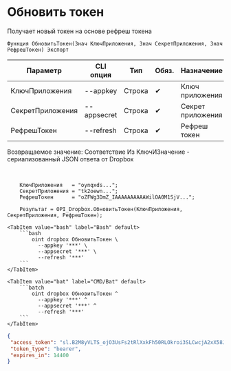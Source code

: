 ﻿---
sidebar_position: 3
description: Обновить токен и другие функции для работы с Dropbox в Открытом пакете интеграций - бесплатной open-source библиотеке интеграций для 1С:Предприятие 8, OneScript и CLI
keywords: [1C, 1С, 1С:Предприятие, 1С:Предприятие 8.3, API, Интеграция, Сервисы, Обмен, OneScript, CLI, Dropbox]
---


# Обновить токен
 Получает новый токен на основе рефреш токена



`Функция ОбновитьТокен(Знач КлючПриложения, Знач СекретПриложения, Знач РефрешТокен) Экспорт`

  | Параметр | CLI опция | Тип | Обяз. | Назначение |
  |-|-|-|-|-|
  | КлючПриложения | --appkey | Строка | &#x2714; | Ключ приложения |
  | СекретПриложения | --appsecret | Строка | &#x2714; | Секрет приложения |
  | РефрешТокен | --refresh | Строка | &#x2714; | Рефреш токен |

  
  Возвращаемое значение:   Соответствие Из КлючИЗначение - сериализованный JSON ответа от Dropbox

<br/>




```bsl title="Пример использования для 1С:Предприятие/OneScript"
    КлючПриложения   = "oynqxds...";
    СекретПриложения = "tk2oewn...";
    РефрешТокен      = "oZFWg3DmZ_IAAAAAAAAAAWilOA0M1SjV...";

    Результат = OPI_Dropbox.ОбновитьТокен(КлючПриложения, СекретПриложения, РефрешТокен);
```
    

 <Tabs>
  
    <TabItem value="bash" label="Bash" default>
        ```bash
            oint dropbox ОбновитьТокен \
              --appkey '***' \
              --appsecret '***' \
              --refresh '***'
        ```
    </TabItem>
  
    <TabItem value="bat" label="CMD/Bat" default>
        ```batch
            oint dropbox ОбновитьТокен ^
              --appkey '***' ^
              --appsecret '***' ^
              --refresh '***'
        ```
    </TabItem>
</Tabs>


```json title="Результат"
{
 "access_token": "sl.B2M8yVLTS_ojO3UsFs2tRlXxkFh50RLOkroi3SLCwcjA2xX58JY__GXKh9vPGnGcfDkkTJJYB1Wn9tFvj6cRs3w04TnfaBQnJiOfUb58UHexTCAdck9xNFIBAQjuAQKUtkoht66bvsu4oh6Wl6gQpvU",
 "token_type": "bearer",
 "expires_in": 14400
}
```
